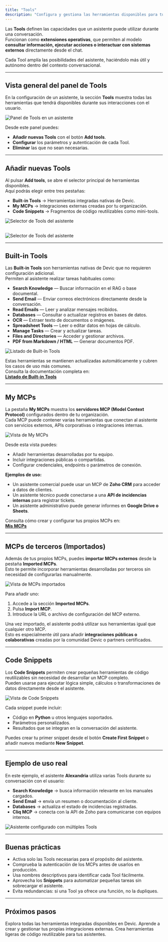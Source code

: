 ```yaml
---
title: "Tools"
description: "Configura y gestiona las herramientas disponibles para tus asistentes en Devic: Built-in Tools, Mis MCPs y Code Snippets."
---
```


Las **Tools** definen las capacidades que un asistente puede utilizar durante una conversación.\
Funcionan como **extensiones operativas**, que permiten al modelo **consultar información, ejecutar acciones o interactuar con sistemas externos** directamente desde el chat.

Cada Tool amplía las posibilidades del asistente, haciéndolo más útil y autónomo dentro del contexto conversacional.

---

## Vista general del panel de Tools

En la configuración de un asistente, la sección **Tools** muestra todas las herramientas que tendrá disponibles durante sus interacciones con el usuario.

![Panel de Tools en un asistente](/tools-assistant.png)

Desde este panel puedes:

- **Añadir nuevas Tools** con el botón **Add tools**.
- **Configurar** los parámetros y autenticación de cada Tool.
- **Eliminar** las que no sean necesarias.

---

## Añadir nuevas Tools

Al pulsar **Add tools**, se abre el selector principal de herramientas disponibles.\
Aquí podrás elegir entre tres pestañas:

- **Built-in Tools** → Herramientas integradas nativas de Devic.
- **My MCPs** → Integraciones externas creadas por tu organización.
- **Code Snippets** → Fragmentos de código reutilizables como mini-tools.

![Selector de Tools del asistente](/add-tools-assistant.png)

## 

![Selector de Tools del asistente](/add-tools-menu-assistant.png)

---

## Built-in Tools

Las **Built-in Tools** son herramientas nativas de Devic que no requieren configuración adicional.\
Permiten al asistente realizar tareas habituales como:

- **Search Knowledge** — Buscar información en el RAG o base documental.
- **Send Email** — Enviar correos electrónicos directamente desde la conversación.
- **Read Emails** — Leer y analizar mensajes recibidos.
- **Databases** — Consultar o actualizar registros en bases de datos.
- **OCR** — Extraer texto de documentos o imágenes.
- **Spreadsheet Tools** — Leer o editar datos en hojas de cálculo.
- **Manage Tasks** — Crear y actualizar tareas.
- **Files and Directories** — Acceder y gestionar archivos.
- **PDF from Markdown / HTML** — Generar documentos PDF.

![Listado de Built-in Tools](/built-in-tools-assistant.png)

Estas herramientas se mantienen actualizadas automáticamente y cubren los casos de uso más comunes.\
Consulta la documentación completa en:\
[**Listado de Built-in Tools**](../mcps/built-in-tools/tools-list)

---

## My MCPs

La pestaña **My MCPs** muestra los **servidores MCP (Model Context Protocol)** configurados dentro de tu organización.\
Cada MCP puede contener varias herramientas que conectan al asistente con servicios externos, APIs corporativas o integraciones internas.

![Vista de My MCPs](/my-mcps-assistant.png)

Desde esta vista puedes:

- Añadir herramientas desarrolladas por tu equipo.
- Incluir integraciones públicas o compartidas.
- Configurar credenciales, endpoints o parámetros de conexión.

**Ejemplos de uso:**

- Un asistente comercial puede usar un MCP de **Zoho CRM** para acceder a datos de clientes.
- Un asistente técnico puede conectarse a una **API de incidencias internas** para registrar tickets.
- Un asistente administrativo puede generar informes en **Google Drive o Sheets**.

Consulta cómo crear y configurar tus propios MCPs en:\
[**Mis MCPs**](../mcps/my-mcps/what-it-is)

---

## MCPs de terceros (Importados)

Además de tus propios MCPs, puedes **importar MCPs externos** desde la pestaña **Imported MCPs**.\
Esto te permite incorporar herramientas desarrolladas por terceros sin necesidad de configurarlas manualmente.

![Vista de MCPs importados](/my-mcps-third-party-mcps.png)

Para añadir uno:

1. Accede a la sección **Imported MCPs**.
2. Pulsa **Import MCP**.
3. Introduce la URL o archivo de configuración del MCP externo.

Una vez importado, el asistente podrá utilizar sus herramientas igual que cualquier otro MCP.\
Esto es especialmente útil para añadir **integraciones públicas o colaborativas** creadas por la comunidad Devic o partners certificados.

---

## Code Snippets

Los **Code Snippets** permiten crear pequeñas herramientas de código reutilizables sin necesidad de desarrollar un MCP completo.\
Pueden usarse para ejecutar lógica simple, cálculos o transformaciones de datos directamente desde el asistente.

![Vista de Code Snippets](/code-snippets-assistant.png)

Cada snippet puede incluir:

- Código en **Python** u otros lenguajes soportados.
- Parámetros personalizados.
- Resultados que se integran en la conversación del asistente.

Puedes crear tu primer snippet desde el botón **Create First Snippet** o añadir nuevos mediante **New Snippet**.

---

## Ejemplo de uso real

En este ejemplo, el asistente **Alexandria** utiliza varias Tools durante su conversación con el usuario:

- **Search Knowledge** → busca información relevante en los manuales cargados.
- **Send Email** → envía un resumen o documentación al cliente.
- **Databases** → actualiza el estado de incidencias registradas.
- **Cliq MCP** → conecta con la API de Zoho para comunicarse con equipos internos.

![Asistente configurado con múltiples Tools](/example-assistant.png)

---

## Buenas prácticas

- Activa solo las Tools necesarias para el propósito del asistente.
- Comprueba la autenticación de los MCPs antes de usarlos en producción.
- Usa nombres descriptivos para identificar cada Tool fácilmente.
- Aprovecha los **Snippets** para automatizar pequeñas tareas sin sobrecargar el asistente.
- Evita redundancias: si una Tool ya ofrece una función, no la dupliques.

---

## Próximos pasos

<CardGroup cols={2}>
  <Card title="Built-in Tools" icon="cog" href="../mcps/built-in-tools">
    Explora todas las herramientas integradas disponibles en Devic.
  </Card>
  <Card title="Mis MCPs" icon="wrench" href="../mcps/my-mcps/what-it-is">
    Aprende a crear y gestionar tus propias integraciones externas.
  </Card>
  <Card title="Code Snippets" icon="code" href="../mcps/my-mcps/tools-menu">
    Crea herramientas ligeras de código reutilizable para tus asistentes.
  </Card>
</CardGroup>